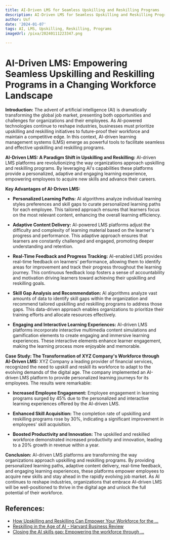 ```yaml
---
title: AI-Driven LMS for Seamless Upskilling and Reskilling Programs
description: AI-Driven LMS for Seamless Upskilling and Reskilling Programs
author: Usf
date: '2024-01-07'
tags: AI, LMS, Upskilling, Reskilling, Programs
imageUrl: /pixa/20240111223347.png

---
```

# AI-Driven LMS: Empowering Seamless Upskilling and Reskilling Programs in a Changing Workforce Landscape

**Introduction:**
The advent of artificial intelligence (AI) is  dramatically transforming the global job market, presenting both opportunities and challenges for organizations and their employees.  As AI-powered  technologies continue to reshape industries, businesses must prioritize upskilling and reskilling initiatives to future-proof their workforce and maintain a competitive edge. In this context,  AI-driven learning management systems (LMS)  emerge  as powerful tools to facilitate seamless and effective  upskilling and reskilling programs.

**AI-Driven LMS: A Paradigm Shift in Upskilling and Reskilling:**
AI-driven LMS platforms are revolutionizing the way  organizations approach upskilling  and reskilling programs. By leveraging  AI's capabilities these platforms provide a  personalized, adaptive and engaging learning experience, empowering employees to acquire new skills and advance their careers.

**Key Advantages of AI-Driven LMS:**

* **Personalized Learning Paths:**
AI  algorithms analyze individual learning  styles preferences and skill gaps to curate personalized learning paths for  each employee.  This tailored approach ensures that  learners focus on the most relevant content, enhancing the overall learning efficiency.

* **Adaptive Content Delivery:**
AI-powered LMS platforms adjust the difficulty and complexity of learning material  based on the learner's progress and  performance. This adaptive approach ensures that learners are constantly challenged and engaged, promoting deeper understanding  and retention.

* **Real-Time Feedback  and Progress Tracking:**
AI-enabled LMS provides real-time feedback  on learners' performance,  allowing  them to identify areas for improvement and track their progress throughout the learning journey. This continuous feedback loop fosters a sense of accountability and motivation driving learners toward achieving their upskilling and reskilling goals.

* **Skill  Gap Analysis and Recommendation:**
AI  algorithms analyze vast amounts  of data to identify skill gaps within  the  organization  and recommend tailored upskilling and reskilling  programs to address those gaps. This data-driven approach enables organizations  to prioritize their training efforts  and allocate resources effectively.

* **Engaging and Interactive Learning Experiences:**
AI-driven LMS platforms incorporate interactive multimedia content simulations and gamification elements to create engaging and  immersive learning experiences. These interactive elements enhance learner engagement, making the learning process more enjoyable and memorable.

**Case Study: The Transformation of XYZ Company's Workforce through AI-Driven LMS:**
XYZ Company  a leading provider of financial services, recognized the need to upskill and reskill its workforce to adapt to the evolving demands of  the digital age. The  company implemented an  AI-driven LMS platform to  provide personalized  learning journeys for its employees. The results were  remarkable:

* **Increased  Employee Engagement:**
Employee engagement in learning programs surged by 45% due to the personalized and  interactive learning experiences offered by the AI-driven LMS.

* **Enhanced Skill Acquisition:**
The  completion rate of upskilling and reskilling programs rose  by 30%,  indicating a significant improvement in employees' skill  acquisition.

* **Boosted Productivity and Innovation:**
The upskilled and reskilled workforce demonstrated increased productivity and innovation, leading to a 20% growth in revenue within a year.

**Conclusion:**
AI-driven LMS platforms are transforming the way organizations approach upskilling and reskilling programs. By providing personalized  learning paths, adaptive content delivery, real-time feedback, and engaging learning experiences, these platforms empower employees to acquire new skills and stay ahead in the rapidly  evolving  job market. As AI continues to reshape  industries, organizations that embrace AI-driven  LMS will be well-positioned to thrive in the digital age and unlock the full potential of their workforce.

## References:
- [How Upskilling and Reskilling Can Empower Your Workforce for the ...](https://www.linkedin.com/pulse/how-upskilling-reskilling-can-empower-your-workforce-ai-chiancone)
- [Reskilling in the Age of AI - Harvard Business Review](https://hbr.org/2023/09/reskilling-in-the-age-of-ai)
- [Closing the AI skills gap: Empowering the workforce through ...](https://corporate.britishcouncil.org/insights/closing-ai-skills-gap-empowering-workforce-through-upskilling-and-reskilling-2)
